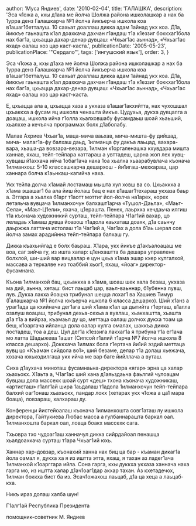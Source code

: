 
  author: 'Муса Яндиев',
  date: '2010-02-04',
  title: 'ГАЛАШКА',
  description:
    'Эса ч1ожа а, кхы д1аха ме йолча Шолжа района ишколашкар а нах ба 1урра денз Галашкарча №1 йолча йикъерча ишкола коа в1ашаг1бетталуш. 10 сахьат доаллаш дикка адам 1айнад укх коа. Д1а, йиккъе гаьнашта к1ал доахкача дахчан г1андаш т1а к1еззиг боккхаг1бола нах баг1а, цхьацца дахар-денар дувцаш: «Чхьаг1ас аьннад», «Чхьаг1ас яхад» оалаш хоз цар каст-каста.',
  publicationDate: '2005-05-23',
  publicationPlace: '"Сердало"',
  tags: ['ингушский язык'],
  order: 3,
}


Эса ч1ожа а, кхы д1аха ме йолча Шолжа района ишколашкар а нах ба 1урра денз Галашкарча №1 йолча йикъерча ишкола коа в1ашаг1бетталуш. 10 сахьат доаллаш дикка адам 1айнад укх коа. Д1а, йиккъе гаьнашта к1ал доахкача дахчан г1андаш т1а к1еззиг боккхаг1бола нах баг1а, цхьацца дахар-денар дувцаш: «Чхьаг1ас аьннад», «Чхьаг1ас яхад» оалаш хоз цар каст-каста.

Е, цхьацца ала а, цхьацца хаза а укхаза в1ашаг1акхийтта, нах чухошшал цхьаккха а фусам яц ишкола ченашта йикъе. Цудухьа, дукха дувцалга а доацаш, ишкола ийча г1олла хьалховшабу фусамдаьш шоай хьаьший, хьалххе а кечъяча программах болх д1аболабу.

Малав Ахриев Чхьаг1а, маца-мича ваьхав, мича-мишта-фу дийшад, мича- малаг1а-фу балхаш даьд, 1илманца фу дакъа лаьцад, вахара-вара, хьаша-да вовзара-везара, 1илман к1оргаленашка кхувдара мишта ханнав, яхаш, тейп-тейпара хаттараш а увттадеш, царна жоп лех хувц-хувцаш й1аххача ийча 1обаг1ача наха 1оа хьалха хьаарабувлача къонача 1илманхош: 5-10 классашкарча дешархош - йи1игаш-мехкараш, цар ханнара болча к1аьнкаш-кагийча наха.

Укх тейпа долча х1амай лостамаш мышта хул ховш ва со. Цхьаккха а х1ама эшашаг1 ба ала йиш йолаш бац е нах в1ашаг1техараш укхаза баьр а. Эггара а хьалха б1арг т1аотт моттиг йол-йолча на1арех, корех летаяьча вувцача 1илманхочун балхашт1арча «Тушол-Даьла», «Маьт-Села», «Маьт-Ц1ели», яхача, ц1ерашта. Пенех, лаьрхха кечдаьча илгиш т1а къонача художникий сурташ, тейп-тейпара Ч1аг1ий вахар, цо леладаь х1амаш дувца йоазош т1адола каьхаташ доахк, д1а саьнчу даьржжа латтача истолаш т1а Чаг1ий а, Чаг1ах а дола б1аь шерал сов йолча замах арадийнна тейп-тейпара балхаш гу.

Дикка къахьийгад е болх баьраш. Х1ара, укх йикъе д1акъалоацаш ме воа, саг зийча гу, из ишта халар: ц1енхаштта ба дешара управлене болхлой, ши-ший вар вицвалар е цун цхьа х1ама эшар кхер кулгалхой, массава а теркалве низ тоаббий хьог1, яхаш, «йоаг» директор-фусамнана.

Къона 1илманхой бац, цхьаккха а х1ама, шоаш шек хала безаш, укхаза ма дий, аьнна, хеташ: бист лаьцаб цар, ваьл-ваьннар, б1убенна лувш, лув. Дукха лакха йоацча трибунал шецца лохаг1 ва Хашиев Тимур (Галашкарча №1 йолча юкъерча ишкола 6 класса дешархо). Ший х1анз а ураг1ада ца кхийнача дег1ага ший х1ама к1ал ца дытийта г1ерташ, в1алла озалуш воацаш, трибунал дехьа-сехьа а вувлаш, хьакхаштта, хьашта д1а т1а а вийрза, къамаьл ду цо, меттаца оалаш долчох дукха тоам ца беш, к1оаргача ийланца дола оалар кулга омалах, шаккъа дикка лостадеш, тоа а деш. Цул дег1а к1еззига лакхаг1а я трибуна т1а ег1ача мо латта Шадыжева 1ашат (Сипсой г1алий т1арча №7 йолча ишкола 8 класса дешархо). Доккхача 1илмах бола г1ертача йи1ий эздий меттаца вувц цо «Къаман сийдола во1», ший безаме, делар т1а долаш хьежача, хозача юхькодилгаца укх ийча ме вар баге йийллача а вуташ.

Сиха д1аухача миноташ фусамнаьна-директора «ягар» эрна ца халар хьахьокх. Х1аьта а, Ч1аг1ас ший хана д1аяьздаьча фаьлгий чулоацам бувцаш дола массехк шоай сурт «деш» тхона къонача художникаш, «артисташ» г1алг1ай шира 1аьдалаш т1адола 1илманхочун тейп-тейпара балхий оаг1онаш хьахьокх, пандар локх (хетарах укх ч1ожа а ца1 мара боаца), ловзараш, халхараш ду.

Конференци йистейоалаш къонача 1илманхошта совг1аташ лу ишкола директора, Гайтукиева Любас масса а гулбаннарашта баркал оал. 1илманхошта баркал оал, ловца боакх массехк сага.

Тхьовра тхо чудоаг1аш ханначул дикка сийрдайоал пенашца хьалдоахкача сурташ т1ара Чхьаг1ий юхь.

Ханнар хар-довзар, къонахий ханна нах биц ца бар - къаман дикаг1а йола оамал я, дукха ха я из иштта этта, яхаш, я тахан аз ладег1ача 1илманхой к1оарггара ийла. Сона гарга, кхы дуккха укхаза ханнача наха гарга мо, из иштта халар д1ач1оаг1дар акхар тахан. Аз кхетадечох, 1илман боккха бист ба из. Эсач1ожахош лаьцаб, д1а ца хеца а лаьцаб-кха.

Никъ ираз долаш халба шун!

Г1алг1ай Республика Президента

помощник-советник М. Яндиев
